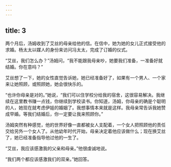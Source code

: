 ```yaml
---
---
---
```

title: 3
---



两个月后，汤姆收到了艾丝的母亲给他的信。在信中，她为她的女儿正式接受他的求婚。杨太太以媒人的身份来访问冯太太，完成了订婚的仪式。

“艾丝，我们怎么办？”汤姆问，“我不能跟我母亲吵，她要我们准备，一准备好就结婚。你在意吗？”

艾丝想了一下，她的女性直觉告诉她，她已经准备好了，如果有一个男人、一个家来让她照顾，或照顾她，她会很快乐的。

“也许你母亲是对的。”她说，“我们可以住学校分给我的宿舍，这很容易解决。我继续在这里教书赚一点钱，你继续到学校读书。你知道，汤姆，你母亲的确是个聪明的人，她现在就考虑伊娃的婚姻了。我想事情本来就是这样。我母亲常告诉我她赞成早婚。等我们结婚后，你一定要让我来照顾你。”

汤姆突然有种感觉，他的世界好像一直都被女人支配着，一个女人把照顾他的责任交给另外一个女人了。从他幼年时代开始，母亲决定着他应该做什么；现在换艾丝了，她已经准备指导他过他的一生了。

“艾丝，我应该感激我的父亲和母亲。”他很虔诚地说。

“我们两个都应该感激我们的双亲。”她回答。